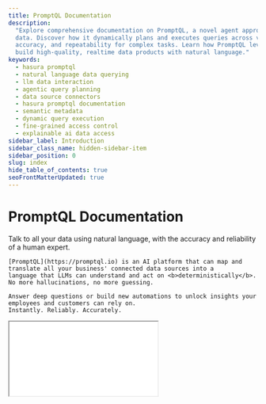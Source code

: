 ```yaml
---
title: PromptQL Documentation
description:
  "Explore comprehensive documentation on PromptQL, a novel agent approach for high-trust LLM interaction with business
  data. Discover how it dynamically plans and executes queries across various data sources, providing explainability,
  accuracy, and repeatability for complex tasks. Learn how PromptQL leverages Hasura DDN's data connectors to help you
  build high-quality, realtime data products with natural language."
keywords:
  - hasura promptql
  - natural language data querying
  - llm data interaction
  - agentic query planning
  - data source connectors
  - hasura promptql documentation
  - semantic metadata
  - dynamic query execution
  - fine-grained access control
  - explainable ai data access
sidebar_label: Introduction
sidebar_class_name: hidden-sidebar-item
sidebar_position: 0
slug: index
hide_table_of_contents: true
seoFrontMatterUpdated: true
---
```



# PromptQL Documentation

<div className={'front-matter'}>
  <div>
    Talk to all your data using natural language, with the accuracy and reliability of a human expert.

    [PromptQL](https://promptql.io) is an AI platform that can map and translate all your business' connected data sources into a
    language that LLMs can understand and act on <b>deterministically</b>. No more hallucinations, no more guessing.

    Answer deep questions or build new automations to unlock insights your employees and customers can rely on.
    Instantly. Reliably. Accurately.

  </div>
  <div className={'video-wrapper'}>
    <div className={'video-aspect-ratio'}>
      <iframe
        src={"https://www.youtube.com/embed/FrffdbZq9Ow"}
        allow="accelerometer; autoplay; encrypted-media; gyroscope; picture-in-picture"
        allowFullScreen
      />
    </div>
  </div>
</div>

## Demos

<DemoGallery />

